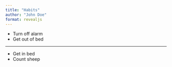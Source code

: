 ```yaml
---
title: "Habits"
author: "John Doe"
format: revealjs
---
```


- Turn off alarm
- Get out of bed

---

- Get in bed
- Count sheep
